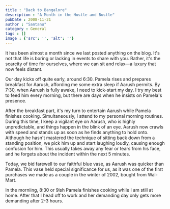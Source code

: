 ```yaml
---
title : "Back to Bangalore"
description : "A Month in the Hustle and Bustle"
pubDate : 2008-11-21
author : "Santanu"
category : General
tags : []
image : {'src': '', 'alt': ''}
---
```

It has been almost a month since we last posted anything on the blog. It's not that life is boring or lacking in events to share with you. Rather, it's the scarcity of time for ourselves, where we can sit and relax—a luxury that now feels distant.

Our day kicks off quite early, around 6:30. Pamela rises and prepares breakfast for Aarush, affording me some extra sleep if Aarush permits. By 7:30, when Aarush is fully awake, I need to kick-start my day. I try my best to feed him every morning, but there are days when he insists on Pamela's presence.

After the breakfast part, it's my turn to entertain Aarush while Pamela finishes cooking. Simultaneously, I attend to my personal morning routines. During this time, I keep a vigilant eye on Aarush, who is highly unpredictable, and things happen in the blink of an eye. Aarush now crawls with speed and stands up as soon as he finds anything to hold onto. Although he hasn't mastered the technique of sitting back down from a standing position, we pick him up and start laughing loudly, causing enough confusion for him. This usually takes away any fear or tears from his face, and he forgets about the incident within the next 5 minutes.

Today, we bid farewell to our faithful blue vase, as Aarush was quicker than Pamela. This vase held special significance for us, as it was one of the first purchases we made as a couple in the winter of 2002, bought from Wal-Mart.

In the morniing, 8:30 or 9ish Pamela finishes cooking while I am still at home. After that I head off to work and her demanding day only gets more demanding after 2-3 hours.
